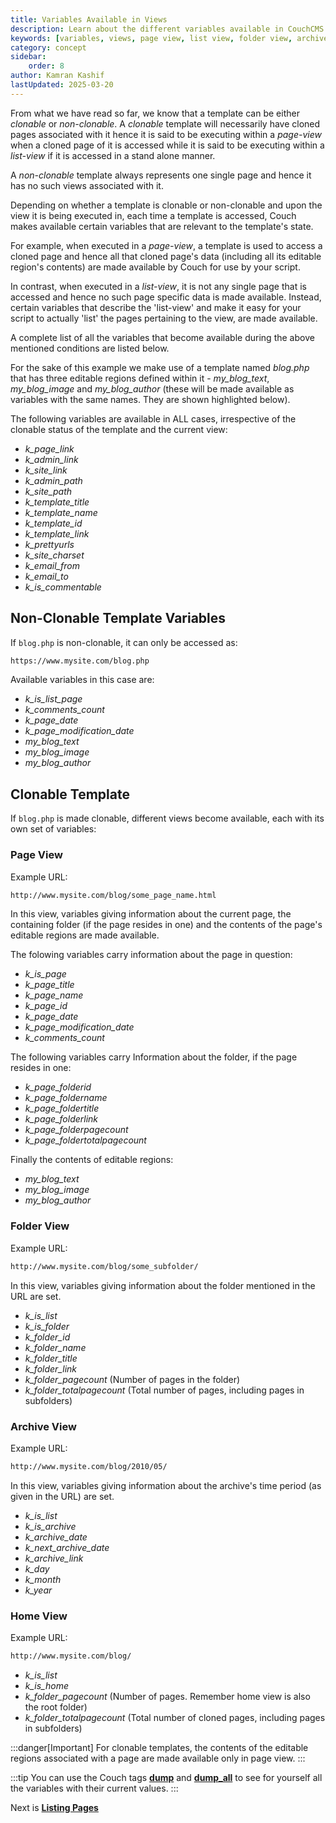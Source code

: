 ```yaml
---
title: Variables Available in Views
description: Learn about the different variables available in CouchCMS templates based on their view type and context
keywords: [variables, views, page view, list view, folder view, archive view, home view]
category: concept
sidebar:
    order: 8
author: Kamran Kashif
lastUpdated: 2025-03-20
---
```



From what we have read so far, we know that a template can be either _clonable_ or _non-clonable_.
A _clonable_ template will necessarily have cloned pages associated with it hence it is said to be executing within a _page-view_ when a cloned page of it is accessed while it is said to be executing within a _list-view_ if it is accessed in a stand alone manner.

A _non-clonable_ template always represents one single page and hence it has no such views associated with it.

Depending on whether a template is clonable or non-clonable and upon the view it is being executed in, each time a template is accessed, Couch makes available certain variables that are relevant to the template's state.

For example, when executed in a _page-view_, a template is used to access a cloned page and hence all that cloned page's data (including all its editable region's contents) are made available by Couch for use by your script.

In contrast, when executed in a _list-view_, it is not any single page that is accessed and hence no such page specific data is made available. Instead, certain variables that describe the 'list-view' and make it easy for your script to actually 'list' the pages pertaining to the view, are made available.

A complete list of all the variables that become available during the above mentioned conditions are listed below.

For the sake of this example we make use of a template named _blog.php_ that has three editable regions defined within it - *my_blog_text*, *my_blog_image* and *my_blog_author* (these will be made available as variables with the same names. They are shown highlighted below).

The following variables are available in ALL cases, irrespective of the clonable status of the template and the current view:

- _k_page_link_
- _k_admin_link_
- _k_site_link_
- _k_admin_path_
- _k_site_path_
- _k_template_title_
- _k_template_name_
- _k_template_id_
- _k_template_link_
- _k_prettyurls_
- _k_site_charset_
- _k_email_from_
- _k_email_to_
- _k_is_commentable_

## Non-Clonable Template Variables

If `blog.php` is non-clonable, it can only be accessed as:

```txt
https://www.mysite.com/blog.php
```

Available variables in this case are:

- _k_is_list_page_
- _k_comments_count_
- _k_page_date_
- _k_page_modification_date_
- _my_blog_text_
- _my_blog_image_
- _my_blog_author_

## Clonable Template

If `blog.php` is made clonable, different views become available, each with its own set of variables:

### Page View

Example URL:
```txt
http://www.mysite.com/blog/some_page_name.html
```

In this view, variables giving information about the current page, the containing folder (if the page resides in one) and the contents of the page's editable regions are made available.

The folowing variables carry information about the page in question:

- _k_is_page_
- _k_page_title_
- _k_page_name_
- _k_page_id_
- _k_page_date_
- _k_page_modification_date_
- _k_comments_count_

The following variables carry Information about the folder, if the page resides in one:

- _k_page_folderid_
- _k_page_foldername_
- _k_page_foldertitle_
- _k_page_folderlink_
- _k_page_folderpagecount_
- _k_page_foldertotalpagecount_

Finally the contents of editable regions:

- _my_blog_text_
- _my_blog_image_
- _my_blog_author_

### Folder View

Example URL:
```txt
http://www.mysite.com/blog/some_subfolder/
```
In this view, variables giving information about the folder mentioned in the URL are set.

- _k_is_list_
- _k_is_folder_
- _k_folder_id_
- _k_folder_name_
- _k_folder_title_
- _k_folder_link_
- _k_folder_pagecount_ (Number of pages in the folder)
- _k_folder_totalpagecount_ (Total number of pages, including pages in subfolders)

### Archive View

Example URL:
```txt
http://www.mysite.com/blog/2010/05/
```

In this view, variables giving information about the archive's time period (as given in the URL) are set.

- _k_is_list_
- _k_is_archive_
- _k_archive_date_
- _k_next_archive_date_
- _k_archive_link_
- _k_day_
- _k_month_
- _k_year_

### Home View

Example URL:
```txt
http://www.mysite.com/blog/
```

- _k_is_list_
- _k_is_home_
- _k_folder_pagecount_ (Number of pages. Remember home view is also the root folder)
- _k_folder_totalpagecount_ (Total number of cloned pages, including pages in subfolders)

:::danger[Important]
For clonable templates, the contents of the editable regions associated with a page are made available only in page view.
:::

:::tip
You can use the Couch tags [**dump**](../../tags-reference/dump/) and [**dump_all**](../../tags-reference/dump_all/) to see for yourself all the variables with their current values.
:::

Next is [**Listing Pages**](../listing-pages/)
